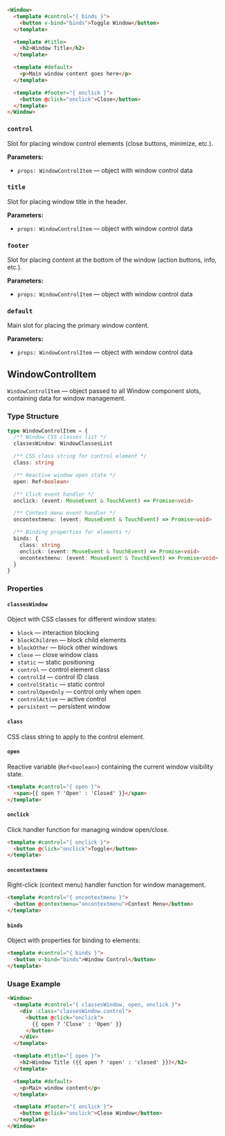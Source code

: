 ```html
<Window>
  <template #control="{ binds }">
    <button v-bind="binds">Toggle Window</button>
  </template>

  <template #title>
    <h2>Window Title</h2>
  </template>

  <template #default>
    <p>Main window content goes here</p>
  </template>

  <template #footer="{ onclick }">
    <button @click="onclick">Close</button>
  </template>
</Window>
```

### `control`

Slot for placing window control elements (close buttons, minimize, etc.).

**Parameters:**
- `props: WindowControlItem` — object with window control data

### `title`

Slot for placing window title in the header.

**Parameters:**
- `props: WindowControlItem` — object with window control data

### `footer`

Slot for placing content at the bottom of the window (action buttons, info, etc.).

**Parameters:**
- `props: WindowControlItem` — object with window control data

### `default`

Main slot for placing the primary window content.

**Parameters:**
- `props: WindowControlItem` — object with window control data

## WindowControlItem

`WindowControlItem` — object passed to all Window component slots, containing data for window management.

### Type Structure

```typescript
type WindowControlItem = {
  /** Window CSS classes list */
  classesWindow: WindowClassesList

  /** CSS class string for control element */
  class: string

  /** Reactive window open state */
  open: Ref<boolean>

  /** Click event handler */
  onclick: (event: MouseEvent & TouchEvent) => Promise<void>

  /** Context menu event handler */
  oncontextmenu: (event: MouseEvent & TouchEvent) => Promise<void>

  /** Binding properties for elements */
  binds: {
    class: string
    onclick: (event: MouseEvent & TouchEvent) => Promise<void>
    oncontextmenu: (event: MouseEvent & TouchEvent) => Promise<void>
  }
}
```

### Properties

#### `classesWindow`

Object with CSS classes for different window states:

- `block` — interaction blocking
- `blockChildren` — block child elements
- `blockOther` — block other windows
- `close` — close window class
- `static` — static positioning
- `control` — control element class
- `controlId` — control ID class
- `controlStatic` — static control
- `controlOpenOnly` — control only when open
- `controlActive` — active control
- `persistent` — persistent window

#### `class`

CSS class string to apply to the control element.

#### `open`

Reactive variable (`Ref<boolean>`) containing the current window visibility state.

```html
<template #control="{ open }">
  <span>{{ open ? 'Open' : 'Closed' }}</span>
</template>
```

#### `onclick`

Click handler function for managing window open/close.

```html
<template #control="{ onclick }">
  <button @click="onclick">Toggle</button>
</template>
```

#### `oncontextmenu`

Right-click (context menu) handler function for window management.

```html
<template #control="{ oncontextmenu }">
  <button @contextmenu="oncontextmenu">Context Menu</button>
</template>
```

#### `binds`

Object with properties for binding to elements:

```html
<template #control="{ binds }">
  <button v-bind="binds">Window Control</button>
</template>
```

### Usage Example

```html
<Window>
  <template #control="{ classesWindow, open, onclick }">
    <div :class="classesWindow.control">
      <button @click="onclick">
        {{ open ? 'Close' : 'Open' }}
      </button>
    </div>
  </template>

  <template #title="{ open }">
    <h2>Window Title ({{ open ? 'open' : 'closed' }})</h2>
  </template>

  <template #default>
    <p>Main window content</p>
  </template>

  <template #footer="{ onclick }">
    <button @click="onclick">Close Window</button>
  </template>
</Window>
```

